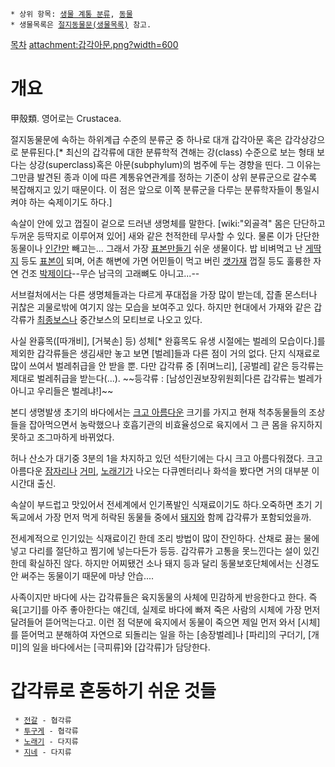  * 상위 항목: [[생물 계통 분류]], [[동물]]
 * 생물목록은 [[절지동물문(생물목록)]] 참고.

[[목차]]
attachment:갑각아문.png?width=600
= 개요 =
甲殼類. 영어로는 Crustacea.

절지동물문에 속하는 하위계급 수준의 분류군 중 하나로 대개 갑각아문 혹은 갑각상강으로 분류된다.[* 최신의 갑각류에 대한 분류학적 견해는 강(class) 수준으로 보는 형태 보다는 상강(superclass)혹은 아문(subphylum)의 범주에 두는 경향을 띤다. 그 이유는 그만큼 발견된 종과 이에 따른 계통유연관계를 정하는 기준이 상위 분류군으로 갈수록 복잡해지고 있기 때문이다. 이 점은 앞으로 이쪽 분류군을 다루는 분류학자들이 통일시켜야 하는 숙제이기도 하다.]

속살이 안에 있고 껍질이 겉으로 드러낸 생명체를 말한다. [wiki:"외골격" 몸은 단단하고 두꺼운 등딱지로 이루어져 있어] 새와 같은 천적한테 무사할 수 있다. 물론 이가 단단한 동물이나 [[인간]]만 빼고는... 그래서 가장 [[표본]]만들기 쉬운 생물이다. 밥 비벼먹고 난 [[게딱지]] 등도 [[표본]]이 되며, 어촌 해변에 가면 어민들이 먹고 버린 [[갯가재]] 껍질 등도 훌륭한 자연 건조 [[박제]]이다--무슨 남극의 고래뼈도 아니고...--

서브컬처에서는 다른 생명체들과는 다르게 푸대접을 가장 많이 받는데, 잡졸 몬스터나 귀찮은 괴물로밖에 여기지 않는 모습을 보여주고 있다. 하지만 현대에서 가재와 같은 갑각류가 [[최종보스]]나 중간보스의 모티브로 나오고 있다.

사실 완흉목([따개비], [거북손] 등) 성체[* 완흉목도 유생 시절에는 벌레의 모습이다.]를 제외한 갑각류들은 생김새만 놓고 보면 [벌레]들과 다른 점이 거의 없다. 단지 식재료로 많이 쓰여서 벌레취급을 안 받을 뿐. 다만 갑각류 중 [쥐며느리], [공벌레] 같은 등각류는 제대로 벌레취급을 받는다(...). ~~등각류 : [남성인권보장위원회|다른 갑각류는 벌레가 아니고 우리들은 벌레냐!]~~

본디 생명발생 초기의 바다에서는 [[크고 아름다운]] 크기를 가지고 현재 척추동물들의 조상들을 잡아먹으면서 농락했으나 호흡기관의 비효율성으로 육지에서 그 큰 몸을 유지하지 못하고 조그마하게 바뀌었다.

허나 산소가 대기중 3분의 1을 차지하고 있던 석탄기에는 다시 크고 아름다워졌다. 크고 아름다운 [[잠자리]]나 [[거미]], [[노래기]]가 나오는 다큐멘터리나 화석을 봤다면 거의 대부분 이 시간대 출신.

속살이 부드럽고 맛있어서 전세계에서 인기폭발인 식재료이기도 하다.오죽하면 초기 기독교에서 가장 먼저 먹게 허락된 동물들 중에서 [[돼지]]와 함께 갑각류가 포함되었을까. 

전세계적으로 인기있는 식재료이긴 한데 조리 방법이 많이 잔인하다. 산채로 끓는 물에 넣고 다리를 절단하고 찜기에 넣는다든가 등등. 갑각류가 고통을 못느낀다는 설이 있긴한데 확실하진 않다. 하지만 어찌됐건 소나 돼지 등과 달리 동물보호단체에서는 신경도 안 써주는 동물이기 때문에 마냥 안습....


사족이지만 바다에 사는 갑각류들은 육지동물의 사체에 민감하게 반응한다고 한다. 즉 육[고기]를 아주 좋아한다는 얘긴데, 실제로 바다에 빠져 죽은 사람의 시체에 가장 먼저 달려들어 뜯어먹는다고. 이런 점 덕분에 육지에서 동물이 죽으면 제일 먼저 와서 [시체]를 뜯어먹고 분해하여 자연으로 되돌리는 일을 하는 [송장벌레]나 [파리]의 구더기, [개미]의 일을 바다에서는 [극피류]와 [갑각류]가 담당한다.

= 갑각류로 혼동하기 쉬운 것들 =
  * [[전갈]] - 협각류
  * [[투구게]] - 협각류
  * [[노래기]] - 다지류
  * [[지네]] - 다지류

